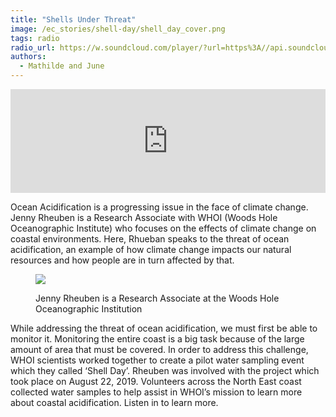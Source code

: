 ```yaml
---
title: "Shells Under Threat"
image: /ec_stories/shell-day/shell_day_cover.png
tags: radio
radio_url: https://w.soundcloud.com/player/?url=https%3A//api.soundcloud.com/tracks/176479242
authors:
  - Mathilde and June
---
```


<iframe width="100%" height="166" scrolling="no" frameborder="no" allow="autoplay" src="https://w.soundcloud.com/player/?url=https%3A//api.soundcloud.com/tracks/176479242&color=%23aa483f&auto_play=false&hide_related=false&show_comments=false&show_user=false&show_reposts=false&show_teaser=false&visual=false&download=true"></iframe>

Ocean Acidification is a progressing issue in the face of climate change. Jenny Rheuben is a Research Associate with WHOI (Woods Hole Oceanographic Institute) who focuses on the effects of climate change on coastal environments. Here, Rhueban speaks to the threat of ocean acidification, an example of how climate change impacts our natural resources and how people are in turn affected by that.

<figure>
<img src ="/ec_stories/shell-day/rheuben.jpeg">
<figcaption><p>Jenny Rheuben is a Research Associate at the Woods Hole Oceanographic Institution</p></figcaption>
</figure>

While addressing the threat of ocean acidification, we must first be able to monitor it. Monitoring the entire coast is a big task because of the large amount of area that must be covered.  In order to address this challenge, WHOI scientists worked together to create a pilot water sampling event which they called ‘Shell Day’. Rheuben was involved with the project which took place on August 22, 2019. Volunteers across the North East coast collected water samples to help assist in WHOI’s mission to learn more about coastal acidification. Listen in to learn more.

